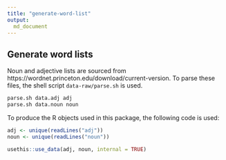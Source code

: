---
title: "generate-word-list"
output: 
  md_document
---

## Generate word lists

Noun and adjective lists are sourced from https://wordnet.princeton.edu/download/current-version. To parse these files, the shell script `data-raw/parse.sh` is used.

```{r, engine = 'bash', eval = FALSE}
parse.sh data.adj adj
parse.sh data.noun noun
```

To produce the R objects used in this package, the following code is used:

```{r, eval = FALSE}
adj <- unique(readLines("adj"))
noun <- unique(readLines("noun"))

usethis::use_data(adj, noun, internal = TRUE)
```
